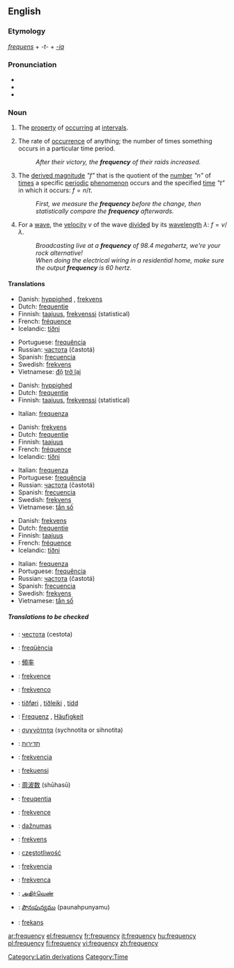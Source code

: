 ==English==

===Etymology===
{{L.}} ''[[frequens]]'' + ''-t-'' + ''[[-ia]]''

===Pronunciation===
*{{AHD|frĕʹkwən-sē}}
*{{IPA|/ˈfriːkwənsi/}}
*{{SAMPA|/"fri:kw@nsi/}}

===Noun===
{{wikipedia}}
{{en-noun|frequenc|ies}}

# {{rfd-redundant}} {{uncountable}} The [[property]] of [[occur]]ring at [[interval]]s.
# {{uncountable}} The rate of [[occurrence]] of anything; the number of times something occurs in a particular time period.
#:''After their victory, the '''frequency''' of their raids increased.''
# {{cattag|physics|countable}} The [[derived magnitude]] ''"f"'' that is the quotient of the [[number]] ''"n"'' of [[time]]s a specific [[periodic]] [[phenomenon]] occurs and the specified [[time]] ''"t"'' in which it occurs: <math>f = n / t</math>.
#:''First, we measure the '''frequency''' before the change, then statistically compare the '''frequency''' afterwards.''
# {{cattag|physics|electrical engineering|countable}} For a [[wave]], the [[velocity]] ''v'' of the wave [[divide]]d by its [[wavelength]] <math>\lambda</math>: <math>f = v / \lambda</math>.
#:''Broadcasting live at a '''frequency''' of 98.4 megahertz, we're your rock alternative!'' <!--Made up station - I hope no famous station broadcasts at that freq.-->
#:''When doing the electrical wiring in a residential home, make sure the output '''frequency''' is 60 hertz.''

====Translations====
{{top|property of occurring at intervals}}
*Danish: [[hyppighed]] {{n}}, [[frekvens]] {{n}}
*Dutch: [[frequentie]] {{f}}
*Finnish: [[taajuus]], [[frekvenssi]] (statistical)
*French: [[fréquence]] {{f}}
*Icelandic: [[tíðni]] {{f}}
{{mid}}
*Portuguese: [[frequência]] {{f}}
*Russian: [[частота]] (častotá) {{f}}
*Spanish: [[frecuencia]] {{f}}
*Swedish: [[frekvens]]
*Vietnamese: [[độ]] [[trở lại]]
{{bottom}}

{{top|rate of occurrence of anything}}
*Danish: [[hyppighed]] {{n}}
*Dutch: [[frequentie]] {{f}}
*Finnish: [[taajuus]], [[frekvenssi]] (statistical)
{{mid}}
*Italian: [[frequenza]] {{f}}
{{bottom}}

{{top|physics: derived magnitude}}
*Danish: [[frekvens]] {{n}}
*Dutch: [[frequentie]] {{f}}
*Finnish: [[taajuus]]
*French: [[fréquence]] {{f}}
*Icelandic: [[tíðni]] {{f}}
{{mid}}
*Italian: [[frequenza]] {{f}}
*Portuguese: [[frequência]] {{f}}
*Russian: [[частота]] (častotá) {{f}}
*Spanish: [[frecuencia]] {{f}}
*Swedish: [[frekvens]]
*Vietnamese: [[tần số]]
{{bottom}}

{{top|physics: velocity of a wave divided by its wavelength}}
*Danish: [[frekvens]] {{n}}
*Dutch: [[frequentie]] {{f}}
*Finnish: [[taajuus]]
*French: [[fréquence]] {{f}}
*Icelandic: [[tíðni]] {{f}}
{{mid}}
*Italian: [[frequenza]] {{f}}
*Portuguese: [[frequência]] {{f}}
*Russian: [[частота]] (častotá) {{f}}
*Spanish: [[frecuencia]] {{f}}
*Swedish: [[frekvens]]
*Vietnamese: [[tần số]]
{{bottom}}

=====Translations to be checked=====
{{checktrans}}
{{top}}
*{{ttbc|Bulgarian}}: [[честота]] (cestota) {{f}}
*{{ttbc|Catalan}}: [[freqüència]] {{f}}
*{{ttbc|Chinese}}: [[頻率]]
*{{ttbc|Czech}}: [[frekvence]] {{f}}
*{{ttbc|Esperanto}}: [[frekvenco]]
*{{ttbc|Faroese}}: [[tíðføri]] {{n}}, [[tíðleiki]] {{m}}, [[tídd]] {{f}}
*{{ttbc|German}}: [[Frequenz]] {{f}}, [[Häufigkeit]] {{f}}
*{{ttbc|Greek}}: [[συχνότητα]] (sychnotita or sihnotita)
*{{ttbc|Hebrew}}: [[תדירות]]<!-- ()-->
*{{ttbc|Hungarian}}: [[frekvencia]] {{f}}
*{{ttbc|Indonesian}}: [[frekuensi]]
{{mid}}
*{{ttbc|Japanese}}: [[周波数]] (shūhasū)
*{{ttbc|Latin}}: [[freuqentia]] {{f}}
*{{ttbc|Latvian}}: [[frekvence]] {{f}}
*{{ttbc|Lithuanian}}: [[dažnumas]]
*{{ttbc|Norwegian}}: [[frekvens]]
*{{ttbc|Polish}}: [[częstotliwość]] {{m}}
*{{ttbc|Slovak}}: [[frekvencia]] {{f}}
*{{ttbc|Slovenian}}: [[frekvenca]] {{f}}
*{{ttbc|Tamil}}: [[அதிர்வெண்]]
*{{ttbc|Telugu}}: [[పౌనఃపున్యము]] (paunahpunyamu)
*{{ttbc|Turkish}}: [[frekans]]
{{bottom}}

[[Category:Latin derivations]]
[[Category:Time]]

[[ar:frequency]]
[[el:frequency]]
[[fr:frequency]]
[[it:frequency]]
[[hu:frequency]]
[[pl:frequency]]
[[fi:frequency]]
[[vi:frequency]]
[[zh:frequency]]